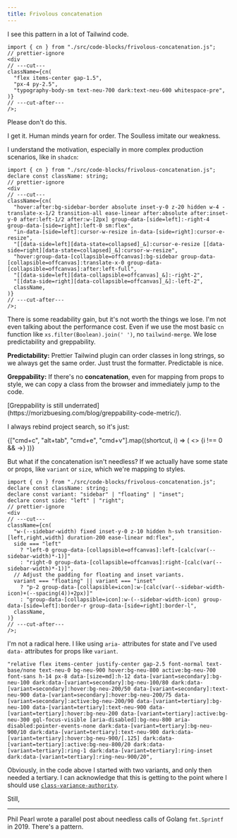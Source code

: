 ```yaml
---
title: Frivolous concatenation
---
```



I see this pattern in a lot of Tailwind code.

```tsx twoslash
import { cn } from "./src/code-blocks/frivolous-concatenation.js";
// prettier-ignore
<div
// ---cut---
className={cn(
  "flex items-center gap-1.5",
  "px-4 py-2.5",
  "typography-body-sm text-neu-700 dark:text-neu-600 whitespace-pre",
)}
// ---cut-after---
/>;
```

Please don't do this.

I get it. Human minds yearn for order. The Soulless imitate our weakness.

I understand the motivation, especially in more complex production scenarios,
like in `shadcn`:

```tsx line-numbers=293 twoslash github="https://github.com/shadcn-ui/ui/blob/ac306c60f569c342b6e0b3586867efd7a7658766/apps/v4/registry/new-york-v4/ui/sidebar.tsx#L293-L300"
import { cn } from "./src/code-blocks/frivolous-concatenation.js";
declare const className: string;
// prettier-ignore
<div
// ---cut---
className={cn(
  "hover:after:bg-sidebar-border absolute inset-y-0 z-20 hidden w-4 -translate-x-1/2 transition-all ease-linear after:absolute after:inset-y-0 after:left-1/2 after:w-[2px] group-data-[side=left]:-right-4 group-data-[side=right]:left-0 sm:flex",
  "in-data-[side=left]:cursor-w-resize in-data-[side=right]:cursor-e-resize",
  "[[data-side=left][data-state=collapsed]_&]:cursor-e-resize [[data-side=right][data-state=collapsed]_&]:cursor-w-resize",
  "hover:group-data-[collapsible=offcanvas]:bg-sidebar group-data-[collapsible=offcanvas]:translate-x-0 group-data-[collapsible=offcanvas]:after:left-full",
  "[[data-side=left][data-collapsible=offcanvas]_&]:-right-2",
  "[[data-side=right][data-collapsible=offcanvas]_&]:-left-2",
  className,
)}
// ---cut-after---
/>;
```

There is some readability gain, but it's not worth the things we lose. I'm not
even talking about the performance cost. Even if we use the most basic `cn`
function like `xs.filter(Boolean).join(' ')`, no `tailwind-merge`. We lose
predictability and greppability.

**Predictability:** Prettier Tailwind plugin can order classes in long strings,
so we always get the same order. Just trust the formatter. Predictable is nice.

**Greppability:** If there's no **concatenation**, even for mapping from props
to style, we can copy a class from the browser and immediately jump to the code.

<aside>
  [Greppability is still
  underrated](https://morizbuesing.com/blog/greppability-code-metric/).
</aside>

I always rebind project search, so it's just:

<div className="-mt-7 flex items-center gap-1">
  {["cmd+c", "alt+tab", "cmd+e", "cmd+v"].map((shortcut, i) => (
    <>
      {i !== 0 && <span className="translate-y-px opacity-60">→</span>}
      <Shortcut shortcut={shortcut} />
    </>
  ))}
</div>

But what if the concatenation isn't needless? If we actually have some state or
props, like `variant` or `size`, which we're mapping to styles.

```tsx line-numbers=231 twoslash github="https://github.com/shadcn-ui/ui/blob/ac306c60f569c342b6e0b3586867efd7a7658766/apps/v4/registry/new-york-v4/ui/sidebar.tsx#L231-L241"
import { cn } from "./src/code-blocks/frivolous-concatenation.js";
declare const className: string;
declare const variant: "sidebar" | "floating" | "inset";
declare const side: "left" | "right";
// prettier-ignore
<div
// ---cut---
className={cn(
  "w-(--sidebar-width) fixed inset-y-0 z-10 hidden h-svh transition-[left,right,width] duration-200 ease-linear md:flex",
  side === "left"
    ? "left-0 group-data-[collapsible=offcanvas]:left-[calc(var(--sidebar-width)*-1)]"
    : "right-0 group-data-[collapsible=offcanvas]:right-[calc(var(--sidebar-width)*-1)]",
  // Adjust the padding for floating and inset variants.
  variant === "floating" || variant === "inset"
    ? "p-2 group-data-[collapsible=icon]:w-[calc(var(--sidebar-width-icon)+(--spacing(4))+2px)]"
    : "group-data-[collapsible=icon]:w-(--sidebar-width-icon) group-data-[side=left]:border-r group-data-[side=right]:border-l",
  className,
)}
// ---cut-after---
/>;
```

I'm not a radical here. I like using `aria-` attributes for state and I've used
`data-` attributes for props like `variant`.

```tsx wrap github="https://github.com/graphql/graphql.github.io/blob/82ac0f2c1c53f0d50a6755a63eb19afbdc22a77c/src/app/conf/_design-system/button.tsx#L61"
"relative flex items-center justify-center gap-2.5 font-normal text-base/none text-neu-0 bg-neu-900 hover:bg-neu-800 active:bg-neu-700 font-sans h-14 px-8 data-[size=md]:h-12 data-[variant=secondary]:bg-neu-100 dark:data-[variant=secondary]:bg-neu-100/80 dark:data-[variant=secondary]:hover:bg-neu-200/50 data-[variant=secondary]:text-neu-900 data-[variant=secondary]:hover:bg-neu-200/75 data-[variant=secondary]:active:bg-neu-200/90 data-[variant=tertiary]:bg-neu-100 data-[variant=tertiary]:text-neu-900 data-[variant=tertiary]:hover:bg-neu-200 data-[variant=tertiary]:active:bg-neu-300 gql-focus-visible [aria-disabled]:bg-neu-800 aria-disabled:pointer-events-none dark:data-[variant=tertiary]:bg-neu-900/10 dark:data-[variant=tertiary]:text-neu-900 dark:data-[variant=tertiary]:hover:bg-neu-900/[.125] dark:data-[variant=tertiary]:active:bg-neu-800/20 dark:data-[variant=tertiary]:ring-1 dark:data-[variant=tertiary]:ring-inset dark:data-[variant=tertiary]:ring-neu-900/20",
```

Obviously, in the code above I started with two variants, and only then needed a
tertiary. I can acknowledge that this is getting to the point where I should use
[`class-variance-authority`](https://github.com/joe-bell/cva).

Still, 

---

Phil Pearl wrote a parallel post about needless calls of Golang `fmt.Sprintf`
in 2019. There's a pattern.

